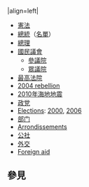 {{politbox|country=海地|image=Coat_of_arms_of_Haiti.svg|size=125|title=海地|}}
|align=left|
*[[海地憲法|憲法]]
*[[海地總統|總統]]（[[海地總統列表|名單]]）
*[[海地總理|總理]]
*[[海地國民議會|國民議會]] 
**[[海地參議院|參議院]]
**[[海地眾議院|眾議院]]
*[[海地最高法院|最高法院]]
*[[2004 Haitian rebellion|2004 rebellion]]
*[[2010年海地地震]]
*[[海地政党列表|政党]]
*[[Elections in Haïti|Elections]]: [[Haitian general election, 2000|2000]], [[Haitian general election, 2006|2006]]
*[[海地政府组成部门|部门]]
*[[Arrondissements of Haiti|Arrondissements]]
*[[海地公社列表|公社]]
*[[海地外交|外交]]
*[[Foreign aid to Haiti|Foreign aid]]
{{politicsboxend|country=海地政治}}<noinclude>
{{clear}}

== 參見 ==
{{北美洲各國政治模板}}

[[Category:海地政治| ]]
</noinclude>